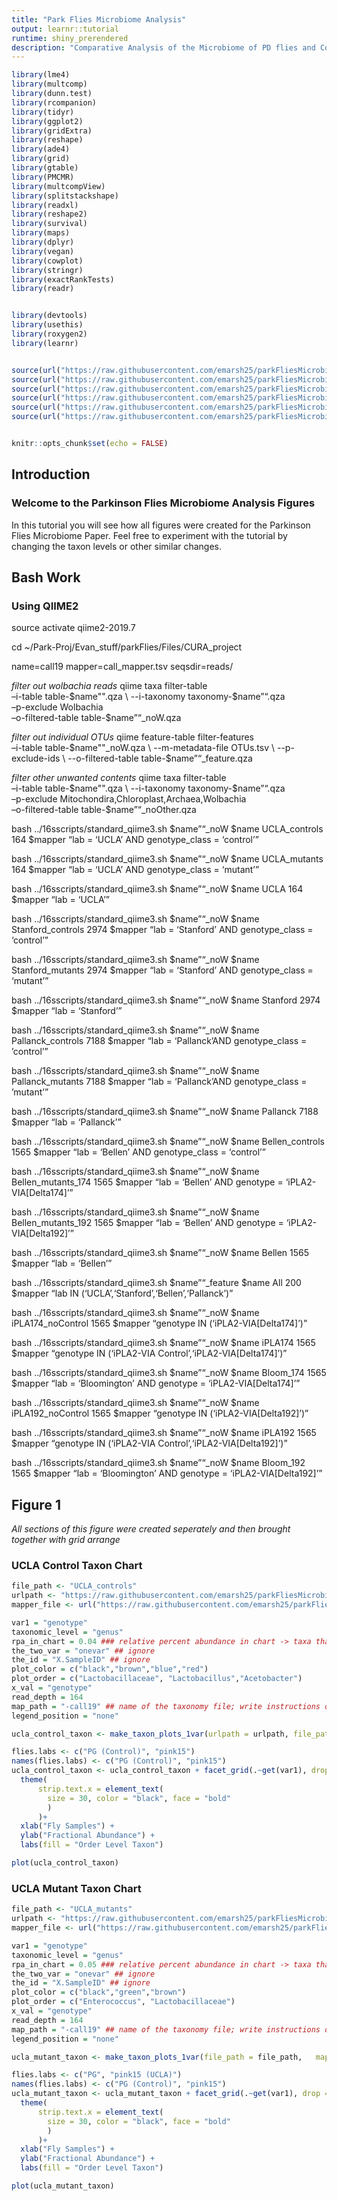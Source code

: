 ```yaml
---
title: "Park Flies Microbiome Analysis"
output: learnr::tutorial
runtime: shiny_prerendered
description: "Comparative Analysis of the Microbiome of PD flies and Control flies"
---
```


```r

library(lme4)
library(multcomp)
library(dunn.test)
library(rcompanion)
library(tidyr)
library(ggplot2)
library(gridExtra)
library(reshape)
library(ade4)
library(grid)
library(gtable)
library(PMCMR)
library(multcompView)
library(splitstackshape)
library(readxl)
library(reshape2)
library(survival)
library(maps)
library(dplyr)
library(vegan)
library(cowplot)
library(stringr)
library(exactRankTests)
library(readr)


library(devtools)
library(usethis)
library(roxygen2)
library(learnr)


source(url("https://raw.githubusercontent.com/emarsh25/parkFliesMicrobiome/master/Files/16sscripts/make_taxon_plots_condense_2var_0.0.2.R"))
source(url("https://raw.githubusercontent.com/emarsh25/parkFliesMicrobiome/master/Files/16sscripts/g_legend.R"))
source(url("https://raw.githubusercontent.com/emarsh25/parkFliesMicrobiome/master/Files/16sscripts/pcoa_2var_0.0.2.R"))
source(url("https://raw.githubusercontent.com/emarsh25/parkFliesMicrobiome/master/Files/16sscripts/make_ancom_plots_0.0.2.R"))
source(url("https://raw.githubusercontent.com/emarsh25/parkFliesMicrobiome/master/Files/16sscripts/ancom_tests.R"))
source(url("https://raw.githubusercontent.com/emarsh25/parkFliesMicrobiome/master/Files/16sscripts/ancom_v2.0.R"))


knitr::opts_chunk$set(echo = FALSE)
```

## Introduction

### Welcome to the Parkinson Flies Microbiome Analysis Figures

In this tutorial you will see how all figures were created for the Parkinson Flies Microbiome Paper. Feel free to experiment with the tutorial by changing the taxon levels or other similar changes.

## Bash Work

### Using QIIME2


source activate qiime2-2019.7

cd ~/Park-Proj/Evan_stuff/parkFlies/Files/CURA_project

name=call19
mapper=call_mapper.tsv
seqsdir=reads/


*filter out wolbachia reads*
qiime taxa filter-table \
  --i-table table-$name"".qza \
  --i-taxonomy taxonomy-$name"".qza \
  --p-exclude Wolbachia \
  --o-filtered-table table-$name""_noW.qza
  
*filter out individual OTUs*
qiime feature-table filter-features\
  --i-table table-$name""_noW.qza \
  --m-metadata-file OTUs.tsv \
  --p-exclude-ids \
  --o-filtered-table table-$name""_feature.qza
  
*filter other unwanted contents*
qiime taxa filter-table \
  --i-table table-$name"".qza \
  --i-taxonomy taxonomy-$name"".qza \
  --p-exclude Mitochondira,Chloroplast,Archaea,Wolbachia \
  --o-filtered-table table-$name""_noOther.qza



bash ../16sscripts/standard_qiime3.sh $name""_noW $name UCLA_controls 164 $mapper "lab = 'UCLA' AND genotype_class = 'control'"

bash ../16sscripts/standard_qiime3.sh $name""_noW $name UCLA_mutants 164 $mapper "lab = 'UCLA' AND genotype_class = 'mutant'"

bash ../16sscripts/standard_qiime3.sh $name""_noW $name UCLA 164 $mapper "lab = 'UCLA'"



bash ../16sscripts/standard_qiime3.sh $name""_noW $name Stanford_controls 2974 $mapper "lab = 'Stanford' AND genotype_class = 'control'"

bash ../16sscripts/standard_qiime3.sh $name""_noW $name Stanford_mutants 2974 $mapper "lab = 'Stanford' AND genotype_class = 'mutant'"

bash ../16sscripts/standard_qiime3.sh $name""_noW $name Stanford 2974 $mapper "lab = 'Stanford'"



bash ../16sscripts/standard_qiime3.sh $name""_noW $name Pallanck_controls 7188 $mapper "lab = 'Pallanck'AND genotype_class = 'control'"

bash ../16sscripts/standard_qiime3.sh $name""_noW $name Pallanck_mutants 7188 $mapper "lab = 'Pallanck'AND genotype_class = 'mutant'"

bash ../16sscripts/standard_qiime3.sh $name""_noW $name Pallanck 7188 $mapper "lab = 'Pallanck'"



bash ../16sscripts/standard_qiime3.sh $name""_noW $name Bellen_controls 1565 $mapper "lab = 'Bellen' AND genotype_class = 'control'"

bash ../16sscripts/standard_qiime3.sh $name""_noW $name Bellen_mutants_174 1565 $mapper "lab = 'Bellen' AND genotype = 'iPLA2-VIA[Delta174]'"

bash ../16sscripts/standard_qiime3.sh $name""_noW $name Bellen_mutants_192 1565 $mapper "lab = 'Bellen' AND genotype = 'iPLA2-VIA[Delta192]'"

bash ../16sscripts/standard_qiime3.sh $name""_noW $name Bellen 1565 $mapper "lab = 'Bellen'"



bash ../16sscripts/standard_qiime3.sh $name""_feature $name All 200 $mapper "lab IN ('UCLA','Stanford','Bellen','Pallanck')"




bash ../16sscripts/standard_qiime3.sh $name""_noW $name iPLA174_noControl 1565 $mapper "genotype IN ('iPLA2-VIA[Delta174]')"

bash ../16sscripts/standard_qiime3.sh $name""_noW $name iPLA174 1565 $mapper "genotype IN ('iPLA2-VIA Control','iPLA2-VIA[Delta174]')"

bash ../16sscripts/standard_qiime3.sh $name""_noW $name Bloom_174 1565 $mapper "lab = 'Bloomington' AND genotype = 'iPLA2-VIA[Delta174]'"



bash ../16sscripts/standard_qiime3.sh $name""_noW $name iPLA192_noControl 1565 $mapper "genotype IN ('iPLA2-VIA[Delta192]')"

bash ../16sscripts/standard_qiime3.sh $name""_noW $name iPLA192 1565 $mapper "genotype IN ('iPLA2-VIA Control','iPLA2-VIA[Delta192]')"

bash ../16sscripts/standard_qiime3.sh $name""_noW $name Bloom_192 1565 $mapper "lab = 'Bloomington' AND genotype = 'iPLA2-VIA[Delta192]'"





















## Figure 1

*All sections of this figure were created seperately and then brought together with grid arrange*

### UCLA Control Taxon Chart

```r

file_path <- "UCLA_controls"
urlpath <- "https://raw.githubusercontent.com/emarsh25/parkFliesMicrobiome/master/Files/Analyses/UCLA_controls/"
mapper_file <- url("https://raw.githubusercontent.com/emarsh25/parkFliesMicrobiome/master/Files/Analyses/UCLA_controls/call_mapper.tsv")

var1 = "genotype"
taxonomic_level = "genus"
rpa_in_chart = 0.04 ### relative percent abundance in chart -> taxa that are at least this abundant overall will show up
the_two_var = "onevar" ## ignore
the_id = "X.SampleID" ## ignore
plot_color = c("black","brown","blue","red")
plot_order = c("Lactobacillaceae", "Lactobacillus","Acetobacter")
x_val = "genotype"
read_depth = 164
map_path = "-call19" ## name of the taxonomy file; write instructions on how to create a taxonomy file - taxonomy_forR.csv
legend_position = "none"

ucla_control_taxon <- make_taxon_plots_1var(urlpath = urlpath, file_path = file_path,	map_path = map_path, mapper_file = mapper_file, var1 = var1, taxonomic_level = taxonomic_level,	rpa_in_chart = rpa_in_chart,	the_two_var = "onevar",	the_id = "X.SampleID",	plot_color = plot_color,	plot_order = plot_order,	x_val = x_val,read_depth = read_depth, legend_position = legend_position)

flies.labs <- c("PG (Control)", "pink15")
names(flies.labs) <- c("PG (Control)", "pink15")
ucla_control_taxon <- ucla_control_taxon + facet_grid(.~get(var1), drop = TRUE, space = "free", scales = "free", labeller = labeller(.cols = flies.labs)) +
  theme(
      strip.text.x = element_text(
        size = 30, color = "black", face = "bold"
        )
      )+ 
  xlab("Fly Samples") + 
  ylab("Fractional Abundance") +
  labs(fill = "Order Level Taxon")

plot(ucla_control_taxon)

```


### UCLA Mutant Taxon Chart

```r

file_path <- "UCLA_mutants"
urlpath <- "https://raw.githubusercontent.com/emarsh25/parkFliesMicrobiome/master/Files/Analyses/UCLA_mutants/"
mapper_file <- url("https://raw.githubusercontent.com/emarsh25/parkFliesMicrobiome/master/Files/Analyses/UCLA_mutants/call_mapper.tsv")

var1 = "genotype"
taxonomic_level = "genus"
rpa_in_chart = 0.05 ### relative percent abundance in chart -> taxa that are at least this abundant overall will show up
the_two_var = "onevar" ## ignore
the_id = "X.SampleID" ## ignore
plot_color = c("black","green","brown")
plot_order = c("Enterococcus", "Lactobacillaceae")
x_val = "genotype"
read_depth = 164
map_path = "-call19" ## name of the taxonomy file; write instructions on how to create a taxonomy file - taxonomy_forR.csv
legend_position = "none"

ucla_mutant_taxon <- make_taxon_plots_1var(file_path = file_path,	map_path = map_path, mapper_file = mapper_file, var1 = var1, taxonomic_level = taxonomic_level,	rpa_in_chart = rpa_in_chart,	the_two_var = "onevar",	the_id = "X.SampleID",	plot_color = plot_color,	plot_order = plot_order,	x_val = x_val,read_depth = read_depth, legend_position = legend_position)

flies.labs <- c("PG", "pink15 (UCLA)")
names(flies.labs) <- c("PG (Control)", "pink15")
ucla_mutant_taxon <- ucla_mutant_taxon + facet_grid(.~get(var1), drop = TRUE, space = "free", scales = "free", labeller = labeller(.cols = flies.labs)) +
  theme(
      strip.text.x = element_text(
        size = 30, color = "black", face = "bold"
        )
      )+ 
  xlab("Fly Samples") + 
  ylab("Fractional Abundance") +
  labs(fill = "Order Level Taxon")

plot(ucla_mutant_taxon)

```

